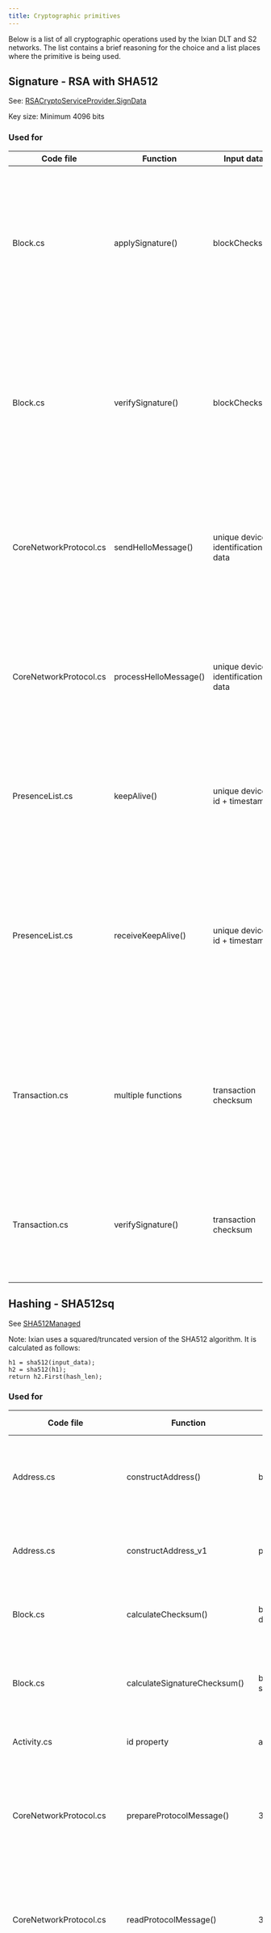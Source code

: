 ```yaml
---
title: Cryptographic primitives
---
```


Below is a list of all cryptographic operations used by the Ixian DLT and S2 networks. The list contains a brief reasoning for the choice and a list places where the primitive is being used.

## Signature - RSA with SHA512
See: [RSACryptoServiceProvider.SignData](https://docs.microsoft.com/en-us/dotnet/api/system.security.cryptography.rsacryptoserviceprovider.signdata?view=netframework-4.7.2)

Key size: Minimum 4096 bits

### Used for

| Code file | Function | Input data | Reason |
| --- | --- | --- | --- |
| Block.cs | applySignature() | blockChecksum | Working of the Ixian's Consensus algorithm - nodes sign the block they consider valid with their private key using RSA/SHA512 to achieve an acceptable speed of verification. |
| Block.cs | verifySignature() | blockChecksum | Each signature on the `Block` is verified against the signing node's public key in the WalletState. Valid signatures are counted to determine the block acceptance consensus. |
| CoreNetworkProtocol.cs | sendHelloMessage() | unique device identification data | Nodes sign their unique identification when they send the initial protocol handshake message to prevent impersonation on the network. |
| CoreNetworkProtocol.cs | processHelloMessage() | unique device identification data | Upon receiving the Hello message, each node should verify that the signature is valid, in order to prevent impersonation on the network. |
| PresenceList.cs | keepAlive() | unique device id + timestamp | Nodes sign their Keep Alive messages in order to prevent impersonation and Presence List falsification. |
| PresenceList.cs | receiveKeepAlive() | unique device id + timestamp | Keep alive messages which are received from neighbors are verified against the neighbor's public key in the WalletState in order to prevent impersonation and Presence List manipulation. |
| Transaction.cs | multiple functions | transaction checksum | Each transaction is signed by the Node which generated the transaction. RSA/SHA512 is used to achieve an acceptable verification throughput on Master Nodes. |
| Transaction.cs | verifySignature() | transaction checksum | Each transaction is verified before being applied to the block chain, in order to ensure that it was sent by the owner of the wallet. |


## Hashing - SHA512sq
See [SHA512Managed](https://docs.microsoft.com/en-us/dotnet/api/system.security.cryptography.sha512managed?view=netframework-4.7.2)

Note: Ixian uses a squared/truncated version of the SHA512 algorithm. It is calculated as follows:
```
h1 = sha512(input_data);
h2 = sha512(h1);
return h2.First(hash_len);
```

### Used for

| Code file | Function | Input data | Truncated length | Reason |
| --- | --- | --- | --- | --- |
| Address.cs | constructAddress() | base_address | 3 bytes | The last three bytes of an address are the checksum, used to ensure integrity during transmission or save/load. |
| Address.cs | constructAddress_v1 | public_key | 44 bytes | For addressees version 1, the squared/truncated hash value is used as the base of the address. |
| Block.cs | calculateChecksum() | block raw data | 44 bytes | For block version 2, the squared/truncated hash is used as the block checksum. |
| Block.cs | calculateSignatureChecksum() | block signatures | 44 bytes | For block version 2, the squared/truncated hash is used to generated the signature freeze checksum. |
| Activity.cs | id property | activity data | 44 bytes | The hash is used as a unique identifier for each Activity record. |
| CoreNetworkProtocol.cs | prepareProtocolMessage() | 32 bytes | The hash is used by nodes on block version 2 to ensure network message integrity during transmission. |
| CoreNetworkProtocol.cs | readProtocolMessage() | 32 bytes | The hash is used by nodes on block version 2 to ensure network message integrity during transmission. |
| NetworkRemoteEndpoint.cs | sendData() | 32 bytes | The hash is used to ensure network message integrity during transmission by nodes on block version 2. |
| Transaction.cs | generateID() | 44 bytes | The hash is used as a part of the unique transaction identifier in version 2. |
| Transaction.cs | calculateChecksum() | 44 bytes | The hash is used as the transaction checksum, in order to protect the integrity of the data in version 2. This checksum is then used as the input data for the transaction sender signature. |
| Wallet.cs | calculateChecksum() | 44 bytes | The hash is used as the wallet checksum for version 2 wallets in order to prevent tampering and ensure integrity. |
| WalletState.cs | calculateWalletStateChecksum() | 64 bytes | The hash is used as the checksum for all wallet data in the WalletState. This is included in each block to validate a certain point-in-time state of all wallets. |
| WalletStorage.cs | generateNewAddress() | 16 bytes | The hashing algorithm is used to derive additional wallet version 1 addresses from the same public key, thus allowing the user to create new wallets and associate them with a single public/private key pair. |


## Hashing - SHA512qu
See [SHA512Managed](https://docs.microsoft.com/en-us/dotnet/api/system.security.cryptography.sha512managed?view=netframework-4.7.2)

Note: Ixian uses a quad/truncated version of the SHA512 algorithm. It is calculated as follows:
```
h1 = sha512(input_data);
h2 = sha512(h1);
h3 = sha512(h2);
h4 = sha512(h3);
return h4.First(hash_len);
```

### Used for

| Code file | Function | Input data | Truncated length | Reason |
| --- | --- | --- | --- | --- |
| Address.cs | constructAddress_v0 | public_key | 44 bytes | For addressees version 0, the quad/truncated hash value was used as the base of the address. |
| Block.cs | calculateChecksum() | block raw data | 44 bytes | For block version 0 and 1, the quad/truncated hash was used as the block checksum. |
| Block.cs | calculateSignatureChecksum() | block signatures | 44 bytes | For block version 0 and 1, the quad/truncated hash was used to generated the signature freeze checksum. |
| Activity.cs | id property | activity data | 44 bytes | The hash was used as a unique identifier for each Activity record. |
| CoreNetworkProtocol.cs | prepareProtocolMessage() | 32 bytes | The hash was used by nodes on block version 0 and 1 to ensure network message integrity during transmission. |
| CoreNetworkProtocol.cs | readProtocolMessage() | 32 bytes | The hash was used by nodes on block version 0 and 1 to ensure network message integrity during transmission. |
| NetworkRemoteEndpoint.cs | sendData() | 32 bytes | The hash was used to ensure network message integrity during transmission by nodes on block version 0 and 1. |
| Transaction.cs | generateID() | 44 bytes | The hash was used as a part of the unique transaction identifier in version 0 and 1. |
| Transaction.cs | calculateChecksum() | 44 bytes | The hash was used as the transaction checksum, in order to protect the integrity of the data in version 0 and 1. This checksum is then used as the input data for the transaction sender signature. |
| Wallet.cs | calculateChecksum() | 44 bytes | The hash was used as the wallet checksum for version 0 and 1 wallets in order to prevent tampering and ensure integrity. |
| WalletState.cs | calculateWalletStateChecksum() | 64 bytes | The hash was used as the checksum for all wallet data in the WalletState before block version 2. This is included in each block to validate a certain point-in-time state of all wallets. |
| WalletStorage.cs | generateNewAddress() | 16 bytes | The hashing algorithm is used to derive additional wallet version 0 addresses from the same public key, thus allowing the user to create new wallets and associate them with a single public/private key pair. |